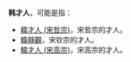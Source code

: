 '''韩才人'''，可能是指：
*[[韓美人|韓才人 (宋哲宗)]]，宋哲宗的才人。
*[[韓靜觀|韓靜觀]]，宋钦宗的才人。
*[[宋高宗#妻妾|韓才人 (宋高宗)]]，宋高宗的才人。
{{disambig|H|Cat=三字封號消歧義}}